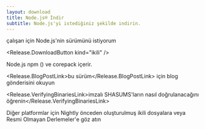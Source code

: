 ```yaml
---
layout: download
title: Node.js® İndir
subtitle: Node.js'yi istediğiniz şekilde indirin.
---
```


<section>
  <Release.VersionDropdown /> çalışan <Release.OperatingSystemDropdown /> için Node.js'nin <Release.BitnessDropdown /> sürümünü istiyorum

  <Release.DownloadButton kind="ikili" />
</section>

<section>
  Node.js <LinkWithArrow href="https://npmjs.com">npm</LinkWithArrow> (<Release.NpmVersion />) ve corepack içerir.

  <Release.BlogPostLink>bu sürüm</Release.BlogPostLink> için blog gönderisini okuyun

  <Release.VerifyingBinariesLink>imzalı SHASUMS'ların nasıl doğrulanacağını öğrenin</Release.VerifyingBinariesLink>

  Diğer platformlar için <LinkWithArrow href="https://nodejs.org/download/nightly/">Nightly</LinkWithArrow> önceden oluşturulmuş ikili dosyalara veya <LinkWithArrow href="https://unofficial-builds.nodejs.org/download/">Resmi Olmayan Derlemeler</LinkWithArrow>'e göz atın
</section>
